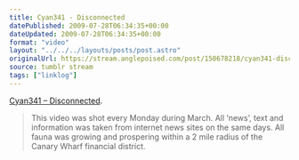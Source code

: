 ```yaml
---
title: Cyan341 - Disconnected
datePublished: 2009-07-28T06:34:35+00:00
dateUpdated: 2009-07-28T06:34:35+00:00
format: "video"
layout: "../../../layouts/posts/post.astro"
originalUrl: https://stream.anglepoised.com/post/150678218/cyan341-disconnected-this-video-was-shot
source: tumblr stream
tags: ["linklog"]
---
```



<Vimeo id="https://vimeo.com/5695337" />

[Cyan341 &#8211; Disconnected][1].

> This video was shot every Monday during March. All &lsquo;news&rsquo;, text and information was taken from internet news sites on the same days. All fauna was growing and prospering within a 2 mile radius of the Canary Wharf financial district.

[1]: https://vimeo.com/5695337
